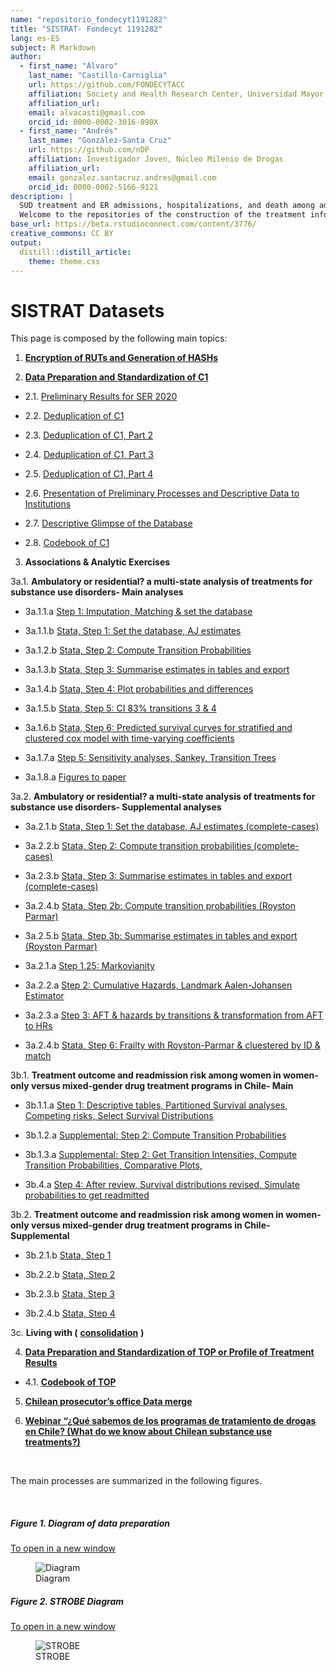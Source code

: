 ```yaml
---
name: "repositorio_fondecyt1191282"
title: "SISTRAT- Fondecyt 1191282"
lang: es-ES
subject: R Markdown
author:
  - first_name: "Álvaro"
    last_name: "Castillo-Carniglia"
    url: https://github.com/FONDECYTACC
    affiliation: Society and Health Research Center, Universidad Mayor,Santiago, Chile; Department of Epidemiology, Columbia University Mailman School of Public Health, New York, United States; Department of Population Health and Center for Opioid Epidemiology and Policy, New York University Grossman School of Medicine, New York, United States
    affiliation_url: 
    email: alvacasti@gmail.com
    orcid_id: 0000-0002-3016-890X
  - first_name: "Andrés"
    last_name: "González-Santa Cruz"
    url: https://github.com/nDP
    affiliation: Investigador Joven, Núcleo Milenio de Drogas
    affiliation_url: 
    email: gonzalez.santacruz.andres@gmail.com
    orcid_id: 0000-0002-5166-9121
description: |
  SUD treatment and ER admissions, hospitalizations, and death among adult patients in Chile <br>
  Welcome to the repositories of the construction of the treatment information system (SISTRAT) datasets. On this repository you can find the different processes and actions taken to standardize and prepare the data for the analysis of the investigators of the project.
base_url: https://beta.rstudioconnect.com/content/3776/
creative_commons: CC BY
output: 
  distill::distill_article:
    theme: theme.css
---
```


# SISTRAT Datasets

This page is composed by the following main topics:

1.  [**Encryption of RUTs and Generation of HASHs**](Encript.html)

2.  [**Data Preparation and Standardization of C1**](Data_prep_C1)

-   2.1. [Preliminary Results for SER 2020](SER_Stata.html)

-   2.2. [Deduplication of C1](Duplicates)

-   2.3. [Deduplication of C1, Part 2](Duplicates2)

-   2.4. [Deduplication of C1, Part 3](Duplicates3)

-   2.5. [Deduplication of C1, Part 4](Duplicates4)

-   2.6. [Presentation of Preliminary Processes and Descriptive Data to Institutions](Presentación_jun_2020)

-   2.7. [Descriptive Glimpse of the Database](Desc)

-   2.8. [Codebook of C1](codebook)

3.  **Associations & Analytic Exercises**

3a.1. **Ambulatory or residential? a multi-state analysis of treatments for substance use disorders- Main analyses**

-   3a.1.1.a [Step 1: Imputation, Matching & set the database](Matching_Process1_APR_22)

-   3a.1.1.b [Stata, Step 1: Set the database, AJ estimates](Matching_Process0_stata_OCT_22)

-   3a.1.2.b [Stata, Step 2: Compute Transition Probabilities](Matching_Process1_stata_OCT_22)

-   3a.1.3.b [Stata, Step 3: Summarise estimates in tables and export](Matching_Process2_stata_OCT_22)

-   3a.1.4.b [Stata, Step 4: Plot probabilities and differences](Matching_Process3_stata_OCT_22)

-   3a.1.5.b [Stata, Step 5: CI 83% transitions 3 & 4](Matching_Process4_stata_APR_22)

-   3a.1.6.b [Stata, Step 6: Predicted survival curves for stratified and clustered cox model with time-varying coefficients](Matching_Process5_stata_APR_22)

-   3a.1.7.a [Step 5: Sensitivity analyses, Sankey, Transition Trees](Matching_Process5_SEP_22)

-   3a.1.8.a [Figures to paper](Figures_stata_OCT_22)

3a.2. **Ambulatory or residential? a multi-state analysis of treatments for substance use disorders- Supplemental analyses**

-   3a.2.1.b [Stata, Step 1: Set the database, AJ estimates (complete-cases)](Matching_Process0_stata_OCT_22_cc)

-   3a.2.2.b [Stata, Step 2: Compute transition probabilities (complete-cases)](Matching_Process1_stata_OCT_22_cc)

-   3a.2.3.b [Stata, Step 3: Summarise estimates in tables and export (complete-cases)](Matching_Process2_stata_OCT_22_cc)

-   3a.2.4.b [Stata, Step 2b: Compute transition probabilities (Royston Parmar)](Matching_Process1b_stata_OCT_22)

-   3a.2.5.b [Stata, Step 3b: Summarise estimates in tables and export (Royston Parmar)](Matching_Process2b_stata_OCT_22)

-   3a.2.1.a [Step 1.25: Markovianity](Matching_Process1_25_NOV_22)

-   3a.2.2.a [Step 2: Cumulative Hazards, Landmark Aalen-Johansen Estimator](Matching_Process2_SEP_22)

-   3a.2.3.a [Step 3: AFT & hazards by transitions & transformation from AFT to HRs](Matching_Process3_SEP_22)

-   3a.2.4.b [Stata, Step 6: Frailty with Royston-Parmar & cluestered by ID & match](Matching_Process6_stata_APR_22)

3b.1. **Treatment outcome and readmission risk among women in women-only versus mixed-gender drug treatment programs in Chile- Main**

-   3b.1.1.a [Step 1: Descriptive tables, Partitioned Survival analyses, Competing risks, Select Survival Distributions](Proyecto_carla3)

-   3b.1.2.a [Supplemental: Step 2: Compute Transition Probabilities](Proyecto_carla32)

-   3b.1.3.a [Supplemental: Step 2: Get Transition Intensities, Compute Transition Probabilities, Comparative Plots,](Proyecto_carla33)

-   3b.4.a [Step 4: After review, Survival distributions revised, Simulate probabilities to get readmitted](Proyecto_carla34)

3b.2. **Treatment outcome and readmission risk among women in women-only versus mixed-gender drug treatment programs in Chile- Supplemental**

-   3b.2.1.b [Stata, Step 1](Proyecto_carla1_stata_JUN_21)

-   3b.2.2.b [Stata, Step 2](Proyecto_carla2_stata_JUN_21)

-   3b.2.3.b [Stata, Step 3](Proyecto_carla3_stata_JUN_21)

-   3b.2.4.b [Stata, Step 4](Proyecto_carla4_stata_JUN_21)

3c. **Living with (** [**consolidation**](analisis_joel2) **)**

4.  [**Data Preparation and Standardization of TOP or Profile of Treatment Results**](Data_prep_TOP)

-   4.1. [**Codebook of TOP**](codebook_TOP)

5.  [**Chilean prosecutor's office Data merge**](Fiscalia_merge)

6.  [**Webinar "¿Qué sabemos de los programas de tratamiento de drogas en Chile? (What do we know about Chilean substance use treatments?)**](https://youtu.be/xuROIbzEw5I)

<br>

The main processes are summarized in the following figures.

<br>

##### Figure 1. Diagram of data preparation

<a href="https://fondecytacc.github.io/SUD_health_Chile.github.io/Figures/RUT_Administraci%C3%B3n.svg" target="_blank">To open in a new window</a>

![Diagram](Figures/RUT_Administraci%C3%B3n.svg)

##### Figure 2. STROBE Diagram

<a href="https://fondecytacc.github.io/SUD_health_Chile.github.io/Figures/Diagram_STROBE.svg" target="_blank">To open in a new window</a>

![STROBE](Figures/Diagram_STROBE.svg)
